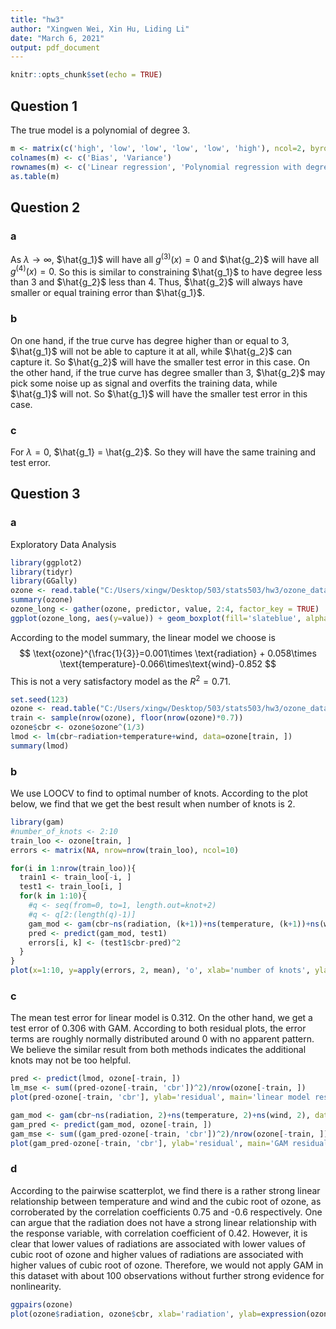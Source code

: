 ```yaml
---
title: "hw3"
author: "Xingwen Wei, Xin Hu, Liding Li"
date: "March 6, 2021"
output: pdf_document
---
```


```r
knitr::opts_chunk$set(echo = TRUE)
```

## Question 1

The true model is a polynomial of degree 3.

```r
m <- matrix(c('high', 'low', 'low', 'low', 'low', 'high'), ncol=2, byrow=FALSE)
colnames(m) <- c('Bias', 'Variance')
rownames(m) <- c('Linear regression', 'Polynomial regression with degree 3', 'Polynomial regression with degree 10')
as.table(m)
```

## Question 2

### a

As $\lambda \rightarrow \infty$, $\hat{g_1}$ will have all $g^{(3)}(x)=0$ and $\hat{g_2}$ will have all $g^{(4)}(x)=0$.
So this is similar to constraining $\hat{g_1}$ to have degree less than 3 and $\hat{g_2}$ less than 4.
Thus, $\hat{g_2}$ will always have smaller or equal training error than $\hat{g_1}$.

### b

On one hand, if the true curve has degree higher than or equal to 3, $\hat{g_1}$ will not be able to capture it at all, while $\hat{g_2}$ can capture it. So $\hat{g_2}$ will have the smaller test error in this case.
On the other hand, if the true curve has degree smaller than 3, $\hat{g_2}$ may pick some noise up as signal and overfits the training data, while $\hat{g_1}$ will not. So $\hat{g_1}$ will have the smaller test error in this case.


### c

For $\lambda = 0$, $\hat{g_1} = \hat{g_2}$. So they will have the same training and test error.

## Question 3

### a

Exploratory Data Analysis
```r
library(ggplot2)
library(tidyr)
library(GGally)
ozone <- read.table("C:/Users/xingw/Desktop/503/stats503/hw3/ozone_data.txt", header=1)
summary(ozone)
ozone_long <- gather(ozone, predictor, value, 2:4, factor_key = TRUE)
ggplot(ozone_long, aes(y=value)) + geom_boxplot(fill='slateblue', alpha=0.2) + facet_wrap(vars(predictor), scales = 'free_y')
```

According to the model summary, the linear model we choose is
$$
\text{ozone}^{\frac{1}{3}}=0.001\times \text{radiation} + 0.058\times \text{temperature}-0.066\times\text{wind}-0.852
$$
This is not a very satisfactory model as the $R^2 = 0.71$.

```r
set.seed(123)
ozone <- read.table("C:/Users/xingw/Desktop/503/stats503/hw3/ozone_data.txt", header=1)
train <- sample(nrow(ozone), floor(nrow(ozone)*0.7))
ozone$cbr <- ozone$ozone^(1/3)
lmod <- lm(cbr~radiation+temperature+wind, data=ozone[train, ])
summary(lmod)
```

### b

We use LOOCV to find to optimal number of knots.
According to the plot below, we find that we get the best result when number of knots is 2.

```r
library(gam)
#number_of_knots <- 2:10
train_loo <- ozone[train, ]
errors <- matrix(NA, nrow=nrow(train_loo), ncol=10)

for(i in 1:nrow(train_loo)){
  train1 <- train_loo[-i, ]
  test1 <- train_loo[i, ]
  for(k in 1:10){
    #q <- seq(from=0, to=1, length.out=knot+2)
    #q <- q[2:(length(q)-1)]
    gam_mod <- gam(cbr~ns(radiation, (k+1))+ns(temperature, (k+1))+ns(wind, (k+1)), data=train1)
    pred <- predict(gam_mod, test1)
    errors[i, k] <- (test1$cbr-pred)^2
  }
}
plot(x=1:10, y=apply(errors, 2, mean), 'o', xlab='number of knots', ylab='Loocv error')
```

### c

The mean test error for linear model is 0.312.
On the other hand, we get a test error of 0.306 with GAM.
According to both residual plots, the error terms are roughly normally distributed around 0 with no apparent pattern.
We believe the similar result from both methods indicates the additional knots may not be too helpful.

```r
pred <- predict(lmod, ozone[-train, ])
lm_mse <- sum((pred-ozone[-train, 'cbr'])^2)/nrow(ozone[-train, ])
plot(pred-ozone[-train, 'cbr'], ylab='residual', main='linear model residual plot')

```


```r
gam_mod <- gam(cbr~ns(radiation, 2)+ns(temperature, 2)+ns(wind, 2), data=ozone[train, ])
gam_pred <- predict(gam_mod, ozone[-train, ])
gam_mse <- sum((gam_pred-ozone[-train, 'cbr'])^2)/nrow(ozone[-train, ])
plot(gam_pred-ozone[-train, 'cbr'], ylab='residual', main='GAM residual plot')

```

### d

According to the pairwise scatterplot, we find there is a rather strong linear relationship between temperature and wind and the cubic root of ozone, as corroberated by the correlation coefficients 0.75 and -0.6 respectively.
One can argue that the radiation does not have a strong linear relationship with the response variable, with correlation coefficient of 0.42.
However, it is clear that lower values of radiations are associated with lower values of cubic root of ozone and higher values of radiations are associated with higher values of cubic root of ozone.
Therefore, we would not apply GAM in this dataset with about 100 observations without further strong evidence for nonlinearity.

```r
ggpairs(ozone)
plot(ozone$radiation, ozone$cbr, xlab='radiation', ylab=expression(ozone^(1/3)))
```







